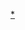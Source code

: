 {{Userbox
  |id=[[File:Vasco_van_de_Lochtergoldens_18_II_2003.jpg|50px]]
  |id-c=#808000
  |info=这个用户喜欢或者拥有'''[[金毛尋回犬|-{zh-cn:金毛寻回犬;zh-hk:金毛尋回犬;zh-tw:黃金獵犬;}-]]'''。
  |info-c=#EEEE90
  |info-s=10
  |border-c=#010422
}}<includeonly>[[Category:喜欢金毛寻回犬的维基人|{{PAGENAME}}]]</includeonly><noinclude>
[[Category:喜欢金毛寻回犬的维基人|*]]
</noinclude>